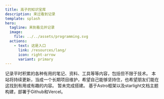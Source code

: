 ```yaml
---
title: 高子的知识宝库
description: 来过看到记录
template: splash
hero:
  tagline: 来到看见并记录
  image:
    file: ../../assets/programming.svg
  actions:
    - text: 这是入口
      link: /resources/lang/
      icon: right-arrow
      variant: primary
---
```




<CardGrid stagger>
	<Card title="记录" icon="pencil">
		记录平时积累的各种有用的笔记、资料、工具等等内容，包括但不限于技术。
	</Card>
	<Card title="持续更新" icon="open-book">
		本站将持续更新，当成一个长期项目维护，希望自己能够坚持住，也希望朋友们能在这找到有用或有趣的内容。
	</Card>
	<Card title="博客" icon="rocket">
		暂未完成搭建。
	</Card>
	<Card title="技术栈" icon="puzzle">
		基于Astro框架以及starlight文档主题构建，部署于Github和Vercel。
	</Card>
</CardGrid>
